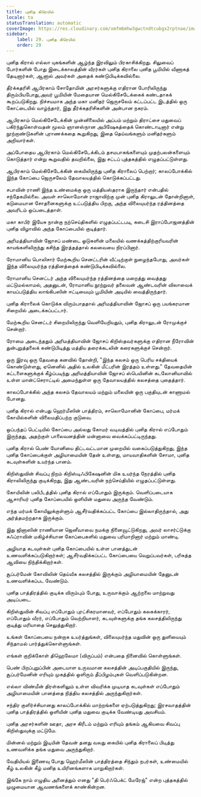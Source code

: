 ```yaml
---
title: புனித கிரெயில்
locale: ta
statusTranslation: automatic
coverImage: https://res.cloudinary.com/xmfm6mhw3gwctndtcubgx2rptnae/image/upload/v1741354419/small_cover_la_gran_rebelion_28716e29d2.webp
sidebar:
    label: 29. புனித கிரெயில்
    order: 29
---
```

புனித கிரால் எல்லா யுகங்களின் ஆழ்ந்த இரவிலும் பிரகாசிக்கிறது. சிலுவைப் போர்களின் போது இடைக்காலத்தின் வீரர்கள் புனித கிராலை புனித பூமியில் வீணாகத் தேடினார்கள், ஆனால் அவர்கள் அதைக் கண்டுபிடிக்கவில்லை.

தீர்க்கதரிசி ஆபிரகாம் சோதோமின் அரசர்களுக்கு எதிரான போரிலிருந்து திரும்பியபோது, ​​அவர் பூமியின் மேதையான மெல்கிசேடேக்கைக் கண்டதாகக் கூறப்படுகிறது. நிச்சயமாக அந்த மகா மனிதர் ஜெருசலேம் கட்டப்பட்ட இடத்தில் ஒரு கோட்டையில் வாழ்ந்தார், இது தீர்க்கதரிசிகளின் அன்பான நகரம்.

ஆபிரகாம் மெல்கிசேடேக்கின் முன்னிலையில் அப்பம் மற்றும் திராட்சை மதுவைப் பகிர்ந்துகொள்வதன் மூலம் ஞானஸ்நான அபிஷேகத்தைக் கொண்டாடினார் என்று நூற்றாண்டுகளின் புராணக்கதை கூறுகிறது, இதை தெய்வங்களும் மனிதர்களும் அறிவார்கள்.

அப்போதைய ஆபிரகாம் மெல்கிசேடேக்கிடம் தசமபாகங்களையும் முதற்பலன்களையும் கொடுத்தார் என்று கூறுவதில் தவறில்லை, இது சட்டப் புத்தகத்தில் எழுதப்பட்டுள்ளது.

ஆபிரகாம் மெல்கிசேடேக்கின் கையிலிருந்து புனித கிராலைப் பெற்றார்; காலப்போக்கில் இந்த கோப்பை ஜெருசலேம் தேவாலயத்தில் கொடுக்கப்பட்டது.

சபாவின் ராணி இந்த உண்மைக்கு ஒரு மத்தியஸ்தராக இருந்தார் என்பதில் சந்தேகமில்லை. அவள் சாலொமோன் ராஜாவிற்கு முன் புனித கிராலுடன் தோன்றினாள், கடுமையான சோதனைகளுக்கு உட்படுத்திய பிறகு, அந்த விலையுயர்ந்த ரத்தினத்தை அவரிடம் ஒப்படைத்தாள்.

மகா காபிர் இயேசு நான்கு நற்செய்திகளில் எழுதப்பட்டபடி, கடைசி இராப்போஜனத்தின் புனித விழாவில் அந்த கோப்பையில் குடித்தார்.

அரிமத்தியாவின் ஜோசப் மண்டை ஓடுகளின் மலையில் வணக்கத்திற்குரியவரின் காயங்களிலிருந்து கசிந்த இரத்தத்தால் கலவையை நிரப்பினார்.

ரோமானிய பொலிசார் மேற்கூறிய செனட்டரின் வீட்டிற்குள் நுழைந்தபோது, ​​அவர்கள் இந்த விலையுயர்ந்த ரத்தினத்தைக் கண்டுபிடிக்கவில்லை.

ரோமானிய செனட்டர் அந்த விலையுயர்ந்த ரத்தினத்தை மறைத்து வைத்தது மட்டுமல்லாமல், அதனுடன், ரோமானிய நூற்றுவர் தலைவன் ஆண்டவரின் விலாவைக் காயப்படுத்திய லாங்கிபஸின் ஈட்டியையும் பூமியின் அடியில் வைத்திருந்தார்.

புனித கிராலைக் கொடுக்க விரும்பாததால் அரிமத்தியாவின் ஜோசப் ஒரு பயங்கரமான சிறையில் அடைக்கப்பட்டார்.

மேற்கூறிய செனட்டர் சிறையிலிருந்து வெளியேறியதும், புனித கிராலுடன் ரோமுக்குச் சென்றார்.

ரோமை அடைந்ததும் அரிமத்தியாவின் ஜோசப் கிறிஸ்தவர்களுக்கு எதிரான நீரோவின் துன்புறுத்தலைக் கண்டுபிடித்து மத்திய தரைக்கடலின் கரைகளுக்குச் சென்றார்.

ஒரு இரவு ஒரு தேவதை கனவில் தோன்றி, "இந்த கலசம் ஒரு பெரிய சக்தியைக் கொண்டுள்ளது, ஏனெனில் அதில் உலகின் மீட்பரின் இரத்தம் உள்ளது." தேவதையின் கட்டளைகளுக்குக் கீழ்ப்படிந்து அரிமத்தியாவின் ஜோசப் ஸ்பெயினின் கடலோனியாவில் உள்ள மான்ட்செராட்டில் அமைந்துள்ள ஒரு தேவாலயத்தில் கலசத்தை புதைத்தார்.

காலப்போக்கில் அந்த கலசம் தேவாலயம் மற்றும் மலையின் ஒரு பகுதியுடன் காணாமல் போனது.

புனித கிரால் என்பது ஹெர்மீஸின் பாத்திரம், சாலொமோனின் கோப்பை, மர்மக் கோயில்களின் விலைமதிப்பற்ற குடுவை.

ஒப்பந்தப் பெட்டியில் கோப்பை அல்லது கோமர் வடிவத்தில் புனித கிரால் எப்போதும் இருந்தது, அதற்குள் பாலைவனத்தின் மன்னாவை வைக்கப்பட்டிருந்தது.

புனித கிரால் பெண் யோனியை திட்டவட்டமான முறையில் வகைப்படுத்துகிறது, இந்த புனித கோப்பைக்குள் அழியாமையின் தேன் உள்ளது, மாயவாதிகளின் சோமா, புனித கடவுள்களின் உயர்ந்த பானம்.

கிறிஸ்துவின் சிவப்பு நிறம் கிறிஸ்டிஃபிகேஷனின் மிக உயர்ந்த நேரத்தில் புனித கிராலிலிருந்து குடிக்கிறது, இது ஆண்டவரின் நற்செய்தியில் எழுதப்பட்டுள்ளது.

கோயிலின் பலிபீடத்தில் புனித கிரால் எப்போதும் இருக்கும். வெளிப்படையாக ஆசாரியர் புனித கோப்பையில் ஒளியின் மதுவை அருந்த வேண்டும்.

எந்த மர்மக் கோயிலுக்குள்ளும் ஆசீர்வதிக்கப்பட்ட கோப்பை இல்லாதிருந்தால், அது அர்த்தமற்றதாக இருக்கும்.

இது ஜினாஸின் ராணியான ஜெனீவாவை நமக்கு நினைவூட்டுகிறது, அவர் லாசர்ட்டுக்கு சுஃப்ராவின் மகிழ்ச்சியான கோப்பைகளில் மதுவை பரிமாறினார் மற்றும் மாண்டி.

அழியாத கடவுள்கள் புனித கோப்பையில் உள்ள பானத்துடன் உணவளிக்கப்படுகிறார்கள்; ஆசீர்வதிக்கப்பட்ட கோப்பையை வெறுப்பவர்கள், பரிசுத்த ஆவியை நிந்திக்கிறார்கள்.

சூப்பர்மேன் கோவிலின் தெய்வீக கலசத்தில் இருக்கும் அழியாமையின் தேனுடன் உணவளிக்கப்பட வேண்டும்.

புனித பாத்திரத்தில் குடிக்க விரும்பும் போது, ​​உருவாக்கும் ஆற்றலை மாற்றுவது அடிப்படை.

கிறிஸ்துவின் சிவப்பு எப்போதும் புரட்சிகரமானவர், எப்போதும் கலகக்காரர், எப்போதும் வீரர், எப்போதும் வெற்றியாளர், கடவுள்களுக்கு தங்க கலசத்திலிருந்து குடித்து மரியாதை செலுத்துகிறார்.

உங்கள் கோப்பையை நன்றாக உயர்த்துங்கள், விலையுயர்ந்த மதுவின் ஒரு துளியையும் சிந்தாமல் பார்த்துக்கொள்ளுங்கள்.

எங்கள் குறிக்கோள் திஹெலேமா (விருப்பம்) என்பதை நினைவில் கொள்ளுங்கள்.

பெண் பிறப்புறுப்பின் அடையாள உருவமான கலசத்தின் அடிப்பகுதியில் இருந்து, சூப்பர்மேனின் எரியும் முகத்தில் ஒளிரும் தீப்பிழம்புகள் வெளிப்படுகின்றன.

எல்லா விண்மீன் திரள்களிலும் உள்ள விவரிக்க முடியாத கடவுள்கள் எப்போதும் அழியாமையின் பானத்தை நித்திய கலசத்தில் அருந்துகிறார்கள்.

சந்திர குளிர்ச்சியானது காலப்போக்கில் மாற்றங்களை ஏற்படுத்துகிறது; இரசவாதத்தின் புனித பாத்திரத்தில் ஒளியின் புனித மதுவை குடிக்க வேண்டியது அவசியம்.

புனித அரசர்களின் ஊதா, அரச கிரீடம் மற்றும் எரியும் தங்கம் ஆகியவை சிவப்பு கிறிஸ்துவுக்கு மட்டுமே.

மின்னல் மற்றும் இடியின் தேவன் தனது வலது கையில் புனித கிராலைப் பிடித்து உணவளிக்க தங்க மதுவை அருந்துகிறார்.

வேதியியல் இணைவு போது ஹெர்மீஸின் பாத்திரத்தை சிந்தும் நபர்கள், உண்மையில் கீழ் உலகின் கீழ் மனித உயிரினங்களாக மாறுகிறார்கள்.

இங்கே நாம் எழுதிய அனைத்தும் எனது "தி பெர்ஃபெக்ட் மேரேஜ்" என்ற புத்தகத்தில் முழுமையான ஆவணங்களைக் காண்கின்றன.

